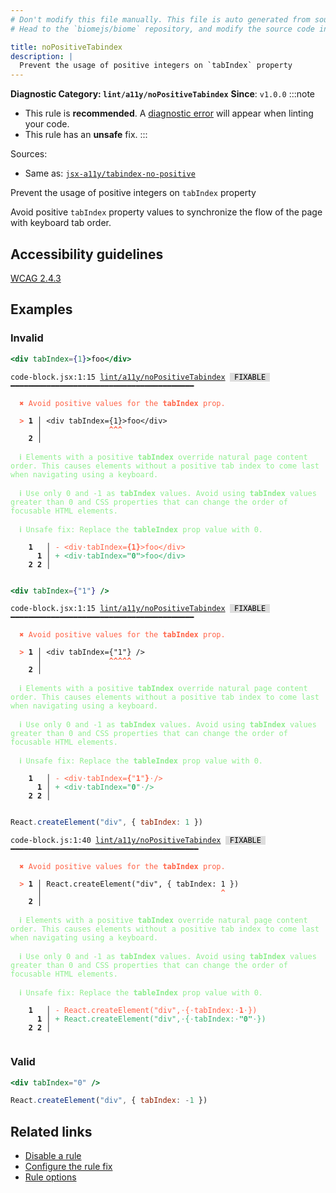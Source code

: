 ```yaml
---
# Don't modify this file manually. This file is auto generated from source, and you will lose your changes next time the website is built.
# Head to the `biomejs/biome` repository, and modify the source code in there.

title: noPositiveTabindex
description: |
  Prevent the usage of positive integers on `tabIndex` property
---
```


**Diagnostic Category: `lint/a11y/noPositiveTabindex`**
<Tabs>
<TabItem label="JSX and TSX" icon="seti:javascript">
**Since**: `v1.0.0`
:::note
- This rule is **recommended**. A [diagnostic error](/reference/diagnostics#error) will appear when linting your code.
- This rule has an **unsafe** fix.
:::

Sources: 
- Same as: <a href="https://github.com/jsx-eslint/eslint-plugin-jsx-a11y/blob/main/docs/rules/tabindex-no-positive.md" target="_blank"><code>jsx-a11y/tabindex-no-positive</code></a>

Prevent the usage of positive integers on `tabIndex` property

Avoid positive `tabIndex` property values to synchronize the flow of the page with keyboard tab order.

## Accessibility guidelines

[WCAG 2.4.3](https://www.w3.org/WAI/WCAG21/Understanding/focus-order)

## Examples

### Invalid

```jsx
<div tabIndex={1}>foo</div>
```

<pre class="language-text"><code class="language-text">code-block.jsx:1:15 <a href="https://biomejs.dev/linter/rules/no-positive-tabindex">lint/a11y/noPositiveTabindex</a> <span style="color: #000; background-color: #ddd;"> FIXABLE </span> ━━━━━━━━━━━━━━━━━━━━━━━━━━━━━━━━━━━━━━━━━<br /><br />  <strong><span style="color: Tomato;">✖</span></strong> <span style="color: Tomato;">Avoid positive values for the </span><span style="color: Tomato;"><strong>tabIndex</strong></span><span style="color: Tomato;"> prop.</span><br />  <br />  <strong><span style="color: Tomato;">&gt;</span></strong> <strong>1 │ </strong>&lt;div tabIndex=&#123;1&#125;&gt;foo&lt;/div&gt;<br />   <strong>   │ </strong>              <strong><span style="color: Tomato;">^</span></strong><strong><span style="color: Tomato;">^</span></strong><strong><span style="color: Tomato;">^</span></strong><br />    <strong>2 │ </strong><br />  <br />  <strong><span style="color: lightgreen;">ℹ</span></strong> <span style="color: lightgreen;">Elements with a positive </span><span style="color: lightgreen;"><strong>tabIndex</strong></span><span style="color: lightgreen;"> override natural page content order. This causes elements without a positive tab index to come last when navigating using a keyboard.</span><br />  <br />  <strong><span style="color: lightgreen;">ℹ</span></strong> <span style="color: lightgreen;">Use only 0 and -1 as </span><span style="color: lightgreen;"><strong>tabIndex</strong></span><span style="color: lightgreen;"> values. Avoid using </span><span style="color: lightgreen;"><strong>tabIndex</strong></span><span style="color: lightgreen;"> values greater than 0 and CSS properties that can change the order of focusable HTML elements.</span><br />  <br />  <strong><span style="color: lightgreen;">ℹ</span></strong> <span style="color: lightgreen;">Unsafe fix</span><span style="color: lightgreen;">: </span><span style="color: lightgreen;">Replace the </span><span style="color: lightgreen;"><strong>tableIndex</strong></span><span style="color: lightgreen;"> prop value with 0.</span><br />  <br />    <strong>1</strong>  <strong> │ </strong><span style="color: Tomato;">-</span> <span style="color: Tomato;">&lt;</span><span style="color: Tomato;">d</span><span style="color: Tomato;">i</span><span style="color: Tomato;">v</span><span style="color: Tomato;"><span style="opacity: 0.8;">·</span></span><span style="color: Tomato;">t</span><span style="color: Tomato;">a</span><span style="color: Tomato;">b</span><span style="color: Tomato;">I</span><span style="color: Tomato;">n</span><span style="color: Tomato;">d</span><span style="color: Tomato;">e</span><span style="color: Tomato;">x</span><span style="color: Tomato;">=</span><span style="color: Tomato;"><strong>&#123;</strong></span><span style="color: Tomato;"><strong>1</strong></span><span style="color: Tomato;"><strong>&#125;</strong></span><span style="color: Tomato;">&gt;</span><span style="color: Tomato;">f</span><span style="color: Tomato;">o</span><span style="color: Tomato;">o</span><span style="color: Tomato;">&lt;</span><span style="color: Tomato;">/</span><span style="color: Tomato;">d</span><span style="color: Tomato;">i</span><span style="color: Tomato;">v</span><span style="color: Tomato;">&gt;</span><br />      <strong>1</strong><strong> │ </strong><span style="color: MediumSeaGreen;">+</span> <span style="color: MediumSeaGreen;">&lt;</span><span style="color: MediumSeaGreen;">d</span><span style="color: MediumSeaGreen;">i</span><span style="color: MediumSeaGreen;">v</span><span style="color: MediumSeaGreen;"><span style="opacity: 0.8;">·</span></span><span style="color: MediumSeaGreen;">t</span><span style="color: MediumSeaGreen;">a</span><span style="color: MediumSeaGreen;">b</span><span style="color: MediumSeaGreen;">I</span><span style="color: MediumSeaGreen;">n</span><span style="color: MediumSeaGreen;">d</span><span style="color: MediumSeaGreen;">e</span><span style="color: MediumSeaGreen;">x</span><span style="color: MediumSeaGreen;">=</span><span style="color: MediumSeaGreen;"><strong>&quot;</strong></span><span style="color: MediumSeaGreen;"><strong>0</strong></span><span style="color: MediumSeaGreen;"><strong>&quot;</strong></span><span style="color: MediumSeaGreen;">&gt;</span><span style="color: MediumSeaGreen;">f</span><span style="color: MediumSeaGreen;">o</span><span style="color: MediumSeaGreen;">o</span><span style="color: MediumSeaGreen;">&lt;</span><span style="color: MediumSeaGreen;">/</span><span style="color: MediumSeaGreen;">d</span><span style="color: MediumSeaGreen;">i</span><span style="color: MediumSeaGreen;">v</span><span style="color: MediumSeaGreen;">&gt;</span><br />    <strong>2</strong> <strong>2</strong><strong> │ </strong>  <br />  <br /></code></pre>

```jsx
<div tabIndex={"1"} />
```

<pre class="language-text"><code class="language-text">code-block.jsx:1:15 <a href="https://biomejs.dev/linter/rules/no-positive-tabindex">lint/a11y/noPositiveTabindex</a> <span style="color: #000; background-color: #ddd;"> FIXABLE </span> ━━━━━━━━━━━━━━━━━━━━━━━━━━━━━━━━━━━━━━━━━<br /><br />  <strong><span style="color: Tomato;">✖</span></strong> <span style="color: Tomato;">Avoid positive values for the </span><span style="color: Tomato;"><strong>tabIndex</strong></span><span style="color: Tomato;"> prop.</span><br />  <br />  <strong><span style="color: Tomato;">&gt;</span></strong> <strong>1 │ </strong>&lt;div tabIndex=&#123;&quot;1&quot;&#125; /&gt;<br />   <strong>   │ </strong>              <strong><span style="color: Tomato;">^</span></strong><strong><span style="color: Tomato;">^</span></strong><strong><span style="color: Tomato;">^</span></strong><strong><span style="color: Tomato;">^</span></strong><strong><span style="color: Tomato;">^</span></strong><br />    <strong>2 │ </strong><br />  <br />  <strong><span style="color: lightgreen;">ℹ</span></strong> <span style="color: lightgreen;">Elements with a positive </span><span style="color: lightgreen;"><strong>tabIndex</strong></span><span style="color: lightgreen;"> override natural page content order. This causes elements without a positive tab index to come last when navigating using a keyboard.</span><br />  <br />  <strong><span style="color: lightgreen;">ℹ</span></strong> <span style="color: lightgreen;">Use only 0 and -1 as </span><span style="color: lightgreen;"><strong>tabIndex</strong></span><span style="color: lightgreen;"> values. Avoid using </span><span style="color: lightgreen;"><strong>tabIndex</strong></span><span style="color: lightgreen;"> values greater than 0 and CSS properties that can change the order of focusable HTML elements.</span><br />  <br />  <strong><span style="color: lightgreen;">ℹ</span></strong> <span style="color: lightgreen;">Unsafe fix</span><span style="color: lightgreen;">: </span><span style="color: lightgreen;">Replace the </span><span style="color: lightgreen;"><strong>tableIndex</strong></span><span style="color: lightgreen;"> prop value with 0.</span><br />  <br />    <strong>1</strong>  <strong> │ </strong><span style="color: Tomato;">-</span> <span style="color: Tomato;">&lt;</span><span style="color: Tomato;">d</span><span style="color: Tomato;">i</span><span style="color: Tomato;">v</span><span style="color: Tomato;"><span style="opacity: 0.8;">·</span></span><span style="color: Tomato;">t</span><span style="color: Tomato;">a</span><span style="color: Tomato;">b</span><span style="color: Tomato;">I</span><span style="color: Tomato;">n</span><span style="color: Tomato;">d</span><span style="color: Tomato;">e</span><span style="color: Tomato;">x</span><span style="color: Tomato;">=</span><span style="color: Tomato;"><strong>&#123;</strong></span><span style="color: Tomato;">&quot;</span><span style="color: Tomato;"><strong>1</strong></span><span style="color: Tomato;">&quot;</span><span style="color: Tomato;"><strong>&#125;</strong></span><span style="color: Tomato;"><span style="opacity: 0.8;">·</span></span><span style="color: Tomato;">/</span><span style="color: Tomato;">&gt;</span><br />      <strong>1</strong><strong> │ </strong><span style="color: MediumSeaGreen;">+</span> <span style="color: MediumSeaGreen;">&lt;</span><span style="color: MediumSeaGreen;">d</span><span style="color: MediumSeaGreen;">i</span><span style="color: MediumSeaGreen;">v</span><span style="color: MediumSeaGreen;"><span style="opacity: 0.8;">·</span></span><span style="color: MediumSeaGreen;">t</span><span style="color: MediumSeaGreen;">a</span><span style="color: MediumSeaGreen;">b</span><span style="color: MediumSeaGreen;">I</span><span style="color: MediumSeaGreen;">n</span><span style="color: MediumSeaGreen;">d</span><span style="color: MediumSeaGreen;">e</span><span style="color: MediumSeaGreen;">x</span><span style="color: MediumSeaGreen;">=</span><span style="color: MediumSeaGreen;">&quot;</span><span style="color: MediumSeaGreen;"><strong>0</strong></span><span style="color: MediumSeaGreen;">&quot;</span><span style="color: MediumSeaGreen;"><span style="opacity: 0.8;">·</span></span><span style="color: MediumSeaGreen;">/</span><span style="color: MediumSeaGreen;">&gt;</span><br />    <strong>2</strong> <strong>2</strong><strong> │ </strong>  <br />  <br /></code></pre>

```js
React.createElement("div", { tabIndex: 1 })
```

<pre class="language-text"><code class="language-text">code-block.js:1:40 <a href="https://biomejs.dev/linter/rules/no-positive-tabindex">lint/a11y/noPositiveTabindex</a> <span style="color: #000; background-color: #ddd;"> FIXABLE </span> ━━━━━━━━━━━━━━━━━━━━━━━━━━━━━━━━━━━━━━━━━━<br /><br />  <strong><span style="color: Tomato;">✖</span></strong> <span style="color: Tomato;">Avoid positive values for the </span><span style="color: Tomato;"><strong>tabIndex</strong></span><span style="color: Tomato;"> prop.</span><br />  <br />  <strong><span style="color: Tomato;">&gt;</span></strong> <strong>1 │ </strong>React.createElement(&quot;div&quot;, &#123; tabIndex: 1 &#125;)<br />   <strong>   │ </strong>                                       <strong><span style="color: Tomato;">^</span></strong><br />    <strong>2 │ </strong><br />  <br />  <strong><span style="color: lightgreen;">ℹ</span></strong> <span style="color: lightgreen;">Elements with a positive </span><span style="color: lightgreen;"><strong>tabIndex</strong></span><span style="color: lightgreen;"> override natural page content order. This causes elements without a positive tab index to come last when navigating using a keyboard.</span><br />  <br />  <strong><span style="color: lightgreen;">ℹ</span></strong> <span style="color: lightgreen;">Use only 0 and -1 as </span><span style="color: lightgreen;"><strong>tabIndex</strong></span><span style="color: lightgreen;"> values. Avoid using </span><span style="color: lightgreen;"><strong>tabIndex</strong></span><span style="color: lightgreen;"> values greater than 0 and CSS properties that can change the order of focusable HTML elements.</span><br />  <br />  <strong><span style="color: lightgreen;">ℹ</span></strong> <span style="color: lightgreen;">Unsafe fix</span><span style="color: lightgreen;">: </span><span style="color: lightgreen;">Replace the </span><span style="color: lightgreen;"><strong>tableIndex</strong></span><span style="color: lightgreen;"> prop value with 0.</span><br />  <br />    <strong>1</strong>  <strong> │ </strong><span style="color: Tomato;">-</span> <span style="color: Tomato;">R</span><span style="color: Tomato;">e</span><span style="color: Tomato;">a</span><span style="color: Tomato;">c</span><span style="color: Tomato;">t</span><span style="color: Tomato;">.</span><span style="color: Tomato;">c</span><span style="color: Tomato;">r</span><span style="color: Tomato;">e</span><span style="color: Tomato;">a</span><span style="color: Tomato;">t</span><span style="color: Tomato;">e</span><span style="color: Tomato;">E</span><span style="color: Tomato;">l</span><span style="color: Tomato;">e</span><span style="color: Tomato;">m</span><span style="color: Tomato;">e</span><span style="color: Tomato;">n</span><span style="color: Tomato;">t</span><span style="color: Tomato;">(</span><span style="color: Tomato;">&quot;</span><span style="color: Tomato;">d</span><span style="color: Tomato;">i</span><span style="color: Tomato;">v</span><span style="color: Tomato;">&quot;</span><span style="color: Tomato;">,</span><span style="color: Tomato;"><span style="opacity: 0.8;">·</span></span><span style="color: Tomato;">&#123;</span><span style="color: Tomato;"><span style="opacity: 0.8;">·</span></span><span style="color: Tomato;">t</span><span style="color: Tomato;">a</span><span style="color: Tomato;">b</span><span style="color: Tomato;">I</span><span style="color: Tomato;">n</span><span style="color: Tomato;">d</span><span style="color: Tomato;">e</span><span style="color: Tomato;">x</span><span style="color: Tomato;">:</span><span style="color: Tomato;"><span style="opacity: 0.8;">·</span></span><span style="color: Tomato;"><strong>1</strong></span><span style="color: Tomato;"><span style="opacity: 0.8;">·</span></span><span style="color: Tomato;">&#125;</span><span style="color: Tomato;">)</span><br />      <strong>1</strong><strong> │ </strong><span style="color: MediumSeaGreen;">+</span> <span style="color: MediumSeaGreen;">R</span><span style="color: MediumSeaGreen;">e</span><span style="color: MediumSeaGreen;">a</span><span style="color: MediumSeaGreen;">c</span><span style="color: MediumSeaGreen;">t</span><span style="color: MediumSeaGreen;">.</span><span style="color: MediumSeaGreen;">c</span><span style="color: MediumSeaGreen;">r</span><span style="color: MediumSeaGreen;">e</span><span style="color: MediumSeaGreen;">a</span><span style="color: MediumSeaGreen;">t</span><span style="color: MediumSeaGreen;">e</span><span style="color: MediumSeaGreen;">E</span><span style="color: MediumSeaGreen;">l</span><span style="color: MediumSeaGreen;">e</span><span style="color: MediumSeaGreen;">m</span><span style="color: MediumSeaGreen;">e</span><span style="color: MediumSeaGreen;">n</span><span style="color: MediumSeaGreen;">t</span><span style="color: MediumSeaGreen;">(</span><span style="color: MediumSeaGreen;">&quot;</span><span style="color: MediumSeaGreen;">d</span><span style="color: MediumSeaGreen;">i</span><span style="color: MediumSeaGreen;">v</span><span style="color: MediumSeaGreen;">&quot;</span><span style="color: MediumSeaGreen;">,</span><span style="color: MediumSeaGreen;"><span style="opacity: 0.8;">·</span></span><span style="color: MediumSeaGreen;">&#123;</span><span style="color: MediumSeaGreen;"><span style="opacity: 0.8;">·</span></span><span style="color: MediumSeaGreen;">t</span><span style="color: MediumSeaGreen;">a</span><span style="color: MediumSeaGreen;">b</span><span style="color: MediumSeaGreen;">I</span><span style="color: MediumSeaGreen;">n</span><span style="color: MediumSeaGreen;">d</span><span style="color: MediumSeaGreen;">e</span><span style="color: MediumSeaGreen;">x</span><span style="color: MediumSeaGreen;">:</span><span style="color: MediumSeaGreen;"><span style="opacity: 0.8;">·</span></span><span style="color: MediumSeaGreen;"><strong>&quot;</strong></span><span style="color: MediumSeaGreen;"><strong>0</strong></span><span style="color: MediumSeaGreen;"><strong>&quot;</strong></span><span style="color: MediumSeaGreen;"><span style="opacity: 0.8;">·</span></span><span style="color: MediumSeaGreen;">&#125;</span><span style="color: MediumSeaGreen;">)</span><br />    <strong>2</strong> <strong>2</strong><strong> │ </strong>  <br />  <br /></code></pre>

### Valid

```jsx
<div tabIndex="0" />
```

```js
React.createElement("div", { tabIndex: -1 })
```

## Related links

- [Disable a rule](/linter/#disable-a-lint-rule)
- [Configure the rule fix](/linter#configure-the-rule-fix)
- [Rule options](/linter/#rule-options)

</TabItem>
</Tabs>

